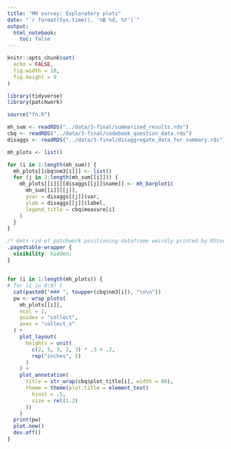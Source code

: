 ```yaml
---
title: "MH survey: Exploratory plots"
date: "`r format(Sys.time(), '%B %d, %Y')`"
output:
  html_notebook:
    toc: false
---
```


```r
knitr::opts_chunk$set(
  echo = FALSE,
  fig.width = 10,
  fig.height = 9
)
```

```r
library(tidyverse)
library(patchwork)
```

```r
source("fn.R")
```

```r
mh_sum <- readRDS("../data/3-final/summarized_results.rds")
cbq <- readRDS("../data/3-final/codebook_question_data.rds")
disaggs <- readRDS("../data/3-final/disaggregate_data_for_summary.rds")
```

```r
mh_plots <- list()

for (i in 1:length(mh_sum)) {
  mh_plots[[cbq$nm3[i]]] <- list()
  for (j in 2:length(mh_sum[[i]])) {
    mh_plots[[i]][[disaggs[[j]]$name]] <- mh_barplot1(
      mh_sum[[i]][[j]],
      yvar = disaggs[[j]]$var,
      ylab = disaggs[[j]]$label,
      legend_title = cbq$measure[i]
    )
  }
}
```

```css
/* Gets rid of patchwork positioning dataframe weirdly printed by RStudio */
.pagedtable-wrapper {
  visibility: hidden;
}
```

## {.tabset}

```r
for (i in 1:length(mh_plots)) {
# for (i in 8:9) {
  cat(paste0("### ", toupper(cbq$nm3[i]), "\n\n"))
  pw <- wrap_plots(
    mh_plots[[i]],
    ncol = 1,
    guides = "collect",
    axes = "collect_x"
  ) +
    plot_layout(
      heights = unit(
        c(2, 5, 3, 2, 3) * .3 + .2,
        rep("inches", 5)
      )
    ) +
    plot_annotation(
      title = str_wrap(cbq$plot_title[i], width = 80),
      theme = theme(plot.title = element_text(
        hjust = .5,
        size = rel(1.2)
      ))
    )
  print(pw)
  plot.new()
  dev.off()
}
```
